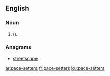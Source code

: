 ==English==

===Noun===
{{head|en|plural|head=[[pace]]-[[setters]]}}
# {{plural of|pace-setter|lang=en|nodot=1|nocat=1}} ({{alternative spelling of|pacesetters|lang=en|nocap=1|nodot=1}}).

===Anagrams===
* [[streetscape#English|streetscape]]

[[ar:pace-setters]]
[[fr:pace-setters]]
[[ku:pace-setters]]